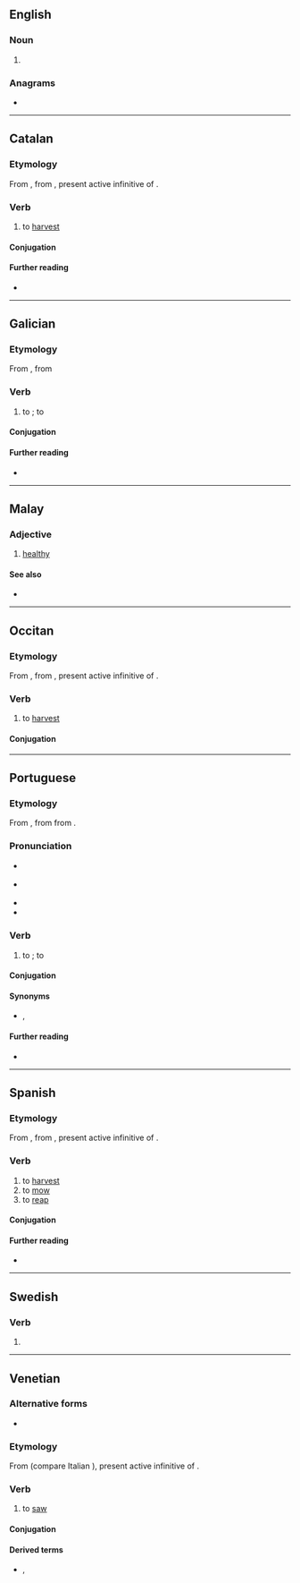 {{also|Segar}}
==English==

===Noun===
{{en-noun}}

# {{obsolete form of|cigar|lang=en}}

===Anagrams===
* {{anagrams|en|a=aegrs|Agers|GRASE|Regas|SEGRA|agers|gaser|gears|rages|regas|sager|sarge}}

----

==Catalan==

===Etymology===
From {{inh|ca|pro|segar}}, from {{inh|ca|la|secāre}}, present active infinitive of {{m|la|secō}}.

===Verb===
{{ca-verb}}

# to [[harvest]]

====Conjugation====
{{ca-conj-ar|seg}}

====Further reading====
* {{R:IEC2}}

----

==Galician==

===Etymology===
From {{inh|gl|roa-opt|segar||to cut, to reap}}, from {{inh|gl|la|secō|secō, secāre|I cut, cut off}}

===Verb===
{{gl-verb|seg|ar|pret=seguei}}

# to {{l|en|scythe}}; to {{l|en|reap}} {{gloss|to cut with a scythe}}

====Conjugation====
{{gl-conj-car|seg|segu}}

====Further reading====
* {{R:RAG}}

----

==Malay==

===Adjective===
{{ms-adj}}

# [[healthy]]

====See also====
* {{l|ms|sihat}}

----

==Occitan==

===Etymology===
From {{inh|oc|pro|segar}}, from {{inh|oc|la|secāre}}, present active infinitive of {{m|la|secō}}.

===Verb===
{{oc-verb|seg|ar}}

# to [[harvest]]

====Conjugation====
{{rfinfl|oc|verb}}

----

==Portuguese==

===Etymology===
From {{inh|pt|roa-opt|segar||to cut, to reap}}, from {{inh|pt|la|secō|secō, secāre|I cut, cut off}} from {{der|pt|ine-pro|*sek-||to cut}}.

===Pronunciation===
* {{a|Portugal}} {{IPA|/sɨ.ˈɣaɾ/|lang=pt}}
* {{a|Brazil}} {{IPA|/se.ˈɡa(ʁ)/|lang=pt}}
* {{homophones|lang=pt|cegar}}
* {{hyphenation|se|gar|lang=pt}}

===Verb===
{{pt-verb|se|gar}}

# to {{l|en|scythe}}; to {{l|en|reap}} {{gloss|to cut with a scythe}}

====Conjugation====
{{pt-conj|se|gar}}

====Synonyms====
* {{l|pt|ceifar}}, {{l|pt|gadanhar}}

====Further reading====
* {{R:DAN}}

----

==Spanish==

===Etymology===
From {{inh|es|osp|segar}}, from {{inh|es|la|secāre}}, present active infinitive of {{m|la|secō}}.

===Verb===
{{es-verb|seg|ar|pres=siego|pret=segué}}

# to [[harvest]]
# to [[mow]]
# to [[reap]]

====Conjugation====
{{es-conj-ar|s||p=-gar e-ie|combined=1}}

====Further reading====
* {{R:DRAE 2001}}

----

==Swedish==

===Verb===
{{head|sv|verb form}}

# {{sv-verb-form-pre|sega}}

----

==Venetian==

===Alternative forms===
* {{l|vec|siegar}}

===Etymology===
From {{inh|vec|la|secāre}} (compare Italian {{m|it|segare}}), present active infinitive of {{m|la|secō}}.

===Verb===
{{head|vec|verb}}

# {{lb|vec|transitive}} to [[saw]]

====Conjugation====
{{vec-conj-auto}}

====Derived terms====
* {{l|vec|sega}}, {{l|vec|siega}}